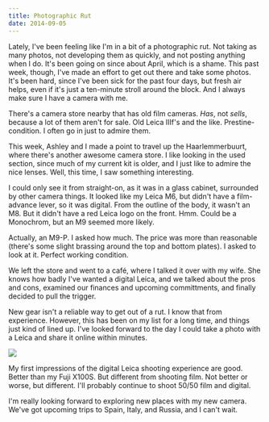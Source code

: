 ```yaml
---
title: Photographic Rut
date: 2014-09-05
---
```



Lately, I've been feeling like I'm in a bit of a photographic rut. Not taking as many photos, not developing them as quickly, and not posting anything when I do. It's been going on since about April, which is a shame. This past week, though, I've made an effort to get out there and take some photos. It's been hard, since I've been sick for the past four days, but fresh air helps, even if it's just a ten-minute stroll around the block. And I always make sure I have a camera with me.


There's a camera store nearby that has old film cameras. _Has_, not _sells_, because a lot of them aren't for sale. Old Leica IIIf's and the like. Prestine-condition. I often go in just to admire them.

This week, Ashley and I made a point to travel up the Haarlemmerbuurt, where there's another awesome camera store. I like looking in the used section, since much of my current kit is older, and I just like to admire the nice lenses. Well, this time, I saw something interesting.

I could only see it from straight-on, as it was in a glass cabinet, surrounded by other camera things. It looked like my Leica M6, but didn't have a film-advance lever, so it was digital. From the outline of the body, it wasn't an M8. But it didn't have a red Leica logo on the front. Hmm. Could be a Monochrom, but an M9 seemed more likely.

Actually, an M9-P. I asked how much. The price was more than reasonable (there's some slight brassing around the top and bottom plates). I asked to look at it. Perfect working condition.

We left the store and went to a café, where I talked it over with my wife. She knows how badly I've wanted a digital Leica, and we talked about the pros and cons, examined our finances and upcoming committments, and finally decided to pull the trigger.

New gear isn't a reliable way to get out of a rut. I know that from experience. However, this has been on my list for a long time, and things just kind of lined up. I've looked forward to the day I could take a photo with a Leica and share it online within minutes.

![](0D28888F485449CCBA5771C25D3339FA.jpg)

My first impressions of the digital Leica shooting experience are good. Better than my Fuji X100S. But different from shooting film. Not better or worse, but different. I'll probably continue to shoot 50/50 film and digital.

I'm really looking forward to exploring new places with my new camera. We've got upcoming trips to Spain, Italy, and Russia, and I can't wait.


  